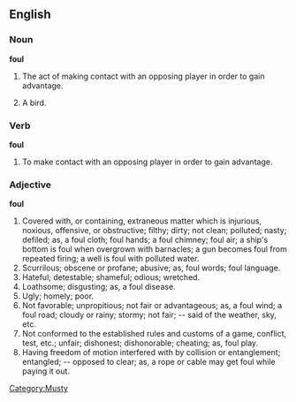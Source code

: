 [[Category:Musty]]

==English==

===Noun===

'''foul'''

# {{hoops}} The act of making contact with an opposing player in order to gain advantage.
#A bird.


===Verb===
'''foul'''

# {{hoops}} To make contact with an opposing player in order to gain advantage.

===Adjective===

'''foul'''

#Covered with, or containing, extraneous matter which is injurious, noxious, offensive, or obstructive; filthy; dirty; not clean; polluted; nasty; defiled; as, a foul cloth; foul hands; a foul chimney; foul air; a ship's bottom is foul when overgrown with barnacles; a gun becomes foul from repeated firing; a well is foul with polluted water.
#Scurrilous; obscene or profane; abusive; as, foul words; foul language.
#Hateful; detestable; shameful; odious; wretched.
#Loathsome; disgusting; as, a foul disease.
#Ugly; homely; poor.
#Not favorable; unpropitious; not fair or advantageous; as, a foul wind; a foul road; cloudy or rainy; stormy; not fair; -- said of the weather, sky, etc.
#Not conformed to the established rules and customs of a game, conflict, test, etc.; unfair; dishonest; dishonorable; cheating; as, foul play.
#Having freedom of motion interfered with by collision or entanglement; entangled; -- opposed to clear; as, a rope or cable may get foul while paying it out.